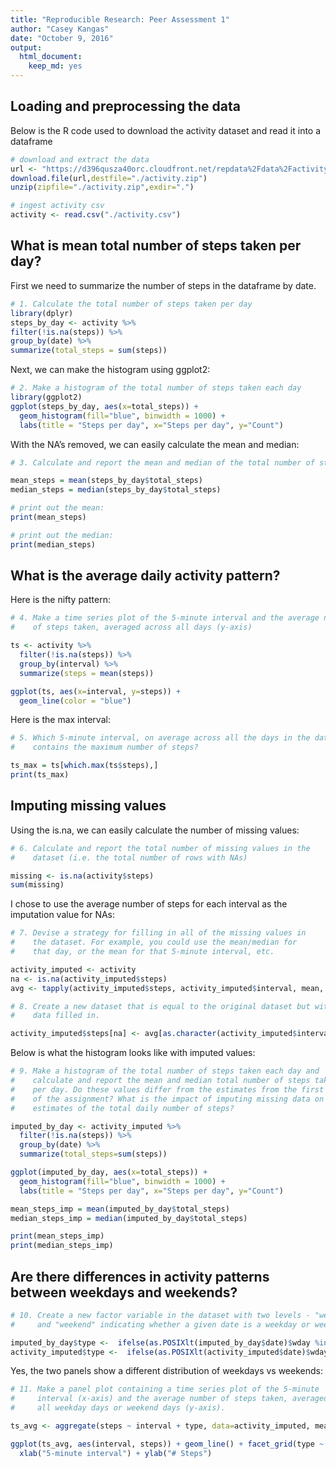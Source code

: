 ```yaml
---
title: "Reproducible Research: Peer Assessment 1"
author: "Casey Kangas"
date: "October 9, 2016"
output: 
  html_document: 
    keep_md: yes
---
```


## Loading and preprocessing the data

Below is the R code used to download the activity dataset and read it into
a dataframe

```r
# download and extract the data
url <- "https://d396qusza40orc.cloudfront.net/repdata%2Fdata%2Factivity.zip"
download.file(url,destfile="./activity.zip")
unzip(zipfile="./activity.zip",exdir=".")

# ingest activity csv
activity <- read.csv("./activity.csv")
```


## What is mean total number of steps taken per day?

First we need to summarize the number of steps in the dataframe by date.

```r

# 1. Calculate the total number of steps taken per day
library(dplyr)
steps_by_day <- activity %>%
filter(!is.na(steps)) %>%
group_by(date) %>%
summarize(total_steps = sum(steps))
```

Next, we can make the histogram using ggplot2:

```r
# 2. Make a histogram of the total number of steps taken each day
library(ggplot2)
ggplot(steps_by_day, aes(x=total_steps)) +
  geom_histogram(fill="blue", binwidth = 1000) +
  labs(title = "Steps per day", x="Steps per day", y="Count")
```

With the NA's removed, we can easily calculate the mean and median:

```r
# 3. Calculate and report the mean and median of the total number of steps taken per day

mean_steps = mean(steps_by_day$total_steps)
median_steps = median(steps_by_day$total_steps)

# print out the mean:
print(mean_steps)

# print out the median:
print(median_steps)
```


## What is the average daily activity pattern?

Here is the nifty pattern:

```r

# 4. Make a time series plot of the 5-minute interval and the average number 
#    of steps taken, averaged across all days (y-axis)

ts <- activity %>%
  filter(!is.na(steps)) %>%
  group_by(interval) %>%
  summarize(steps = mean(steps))

ggplot(ts, aes(x=interval, y=steps)) +
  geom_line(color = "blue")
```

Here is the max interval:

```r

# 5. Which 5-minute interval, on average across all the days in the dataset, 
#    contains the maximum number of steps?

ts_max = ts[which.max(ts$steps),]
print(ts_max)
```



## Imputing missing values

Using the is.na, we can easily calculate the number of missing values:

```r

# 6. Calculate and report the total number of missing values in the 
#    dataset (i.e. the total number of rows with NAs)

missing <- is.na(activity$steps)
sum(missing)
```


I chose to use the average number of steps for each interval as the imputation value
for NAs:

```r
# 7. Devise a strategy for filling in all of the missing values in 
#    the dataset. For example, you could use the mean/median for 
#    that day, or the mean for that 5-minute interval, etc.

activity_imputed <- activity
na <- is.na(activity_imputed$steps)
avg <- tapply(activity_imputed$steps, activity_imputed$interval, mean, na.rm=TRUE, simplify=TRUE)

# 8. Create a new dataset that is equal to the original dataset but with the missing 
#    data filled in.

activity_imputed$steps[na] <- avg[as.character(activity_imputed$interval[na])]
```


Below is what the histogram looks like with imputed values:

```r
# 9. Make a histogram of the total number of steps taken each day and 
#    calculate and report the mean and median total number of steps taken 
#    per day. Do these values differ from the estimates from the first part 
#    of the assignment? What is the impact of imputing missing data on the 
#    estimates of the total daily number of steps?

imputed_by_day <- activity_imputed %>%
  filter(!is.na(steps)) %>%
  group_by(date) %>%
  summarize(total_steps=sum(steps))

ggplot(imputed_by_day, aes(x=total_steps)) +
  geom_histogram(fill="blue", binwidth = 1000) +
  labs(title = "Steps per day", x="Steps per day", y="Count")

mean_steps_imp = mean(imputed_by_day$total_steps)
median_steps_imp = median(imputed_by_day$total_steps)

print(mean_steps_imp)
print(median_steps_imp)
```


## Are there differences in activity patterns between weekdays and weekends?

```r

# 10. Create a new factor variable in the dataset with two levels - "weekday" 
#     and "weekend" indicating whether a given date is a weekday or weekend day.

imputed_by_day$type <-  ifelse(as.POSIXlt(imputed_by_day$date)$wday %in% c(0,6), 'weekend', 'weekday')
activity_imputed$type <-  ifelse(as.POSIXlt(activity_imputed$date)$wday %in% c(0,6), 'weekend', 'weekday')
```


Yes, the two panels show a different distribution of weekdays vs weekends:
```r
# 11. Make a panel plot containing a time series plot of the 5-minute 
#     interval (x-axis) and the average number of steps taken, averaged across 
#     all weekday days or weekend days (y-axis). 

ts_avg <- aggregate(steps ~ interval + type, data=activity_imputed, mean)

ggplot(ts_avg, aes(interval, steps)) + geom_line() + facet_grid(type ~ .) + 
  xlab("5-minute interval") + ylab("# Steps")
```


